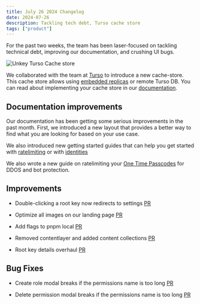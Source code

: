 ```yaml
---
title: July 26 2024 Changelog
date: 2024-07-26
description: Tackling tech debt, Turso cache store
tags: ["product"]
---
```


For the past two weeks, the team has been laser-focused on tackling technical debt, improving our documentation, and crushing UI bugs.


![Unkey Turso Cache store](/images/changelog/2024-07-26/unkey-turso.jpeg)

We collaborated with the team at [Turso](https://turso.tech) to introduce a new cache-store. This cache store allows using [embedded replicas](https://docs.turso.tech/features/embedded-replicas/introduction) or remote Turso DB. You can read about implementing your cache store in our [documentation](https://www.unkey.com/docs/libraries/ts/cache/overview#libsql-turso).

## Documentation improvements

Our documentation has been getting some serious improvements in the past month. First, we introduced a new layout that provides a better way to find what you are looking for based on your use case.

We also introduced new getting started guides that can help you get started with [ratelimiting](https://www.unkey.com/docs/quickstart/ratelimiting/nextjs) or with [identities](https://www.unkey.com/docs/quickstart/identities/shared-ratelimits)

We also wrote a new guide on ratelimiting your [One Time Passcodes](https://www.unkey.com/blog/ratelimiting-otp) for DDOS and bot protection.

## Improvements

- Double-clicking a root key now redirects to settings [PR](https://github.com/unkeyed/unkey/pull/1962)

- Optimize all images on our landing page [PR](https://github.com/unkeyed/unkey/pull/1946)

- Add flags to pnpm local [PR](https://github.com/unkeyed/unkey/pull/1943)

- Removed contentlayer and added content collections [PR](https://github.com/unkeyed/unkey/pull/1935)

- Root key details overhaul [PR](https://github.com/unkeyed/unkey/pull/1931)

## Bug Fixes

- Create role modal breaks if the permissions name is too long [PR](https://github.com/unkeyed/unkey/pull/1978)

- Delete permission modal breaks if the permissions name is too long [PR](https://github.com/unkeyed/unkey/pull/1977/)
